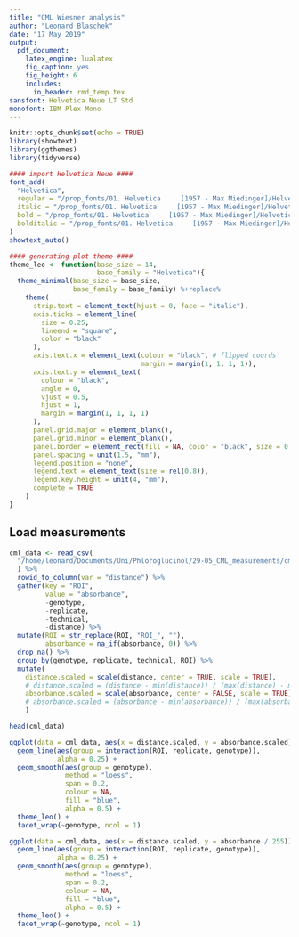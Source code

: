 ```yaml
---
title: "CML Wiesner analysis"
author: "Leonard Blaschek"
date: "17 May 2019"
output: 
  pdf_document:
    latex_engine: lualatex
    fig_caption: yes
    fig_height: 6
    includes:
      in_header: rmd_temp.tex
sansfont: Helvetica Neue LT Std
monofont: IBM Plex Mono
---
```


```r
knitr::opts_chunk$set(echo = TRUE)
library(showtext)
library(ggthemes)
library(tidyverse)

#### import Helvetica Neue ####
font_add(
  "Helvetica",
  regular = "/prop_fonts/01. Helvetica     [1957 - Max Miedinger]/HelveticaNeueLTStd-Lt.otf",
  italic = "/prop_fonts/01. Helvetica     [1957 - Max Miedinger]/HelveticaNeueLTStd-LtIt.otf",
  bold = "/prop_fonts/01. Helvetica     [1957 - Max Miedinger]/HelveticaNeueLTStd-Bd.otf",
  bolditalic = "/prop_fonts/01. Helvetica     [1957 - Max Miedinger]/HelveticaNeueLTStd-BdIt.otf"
)
showtext_auto()

#### generating plot theme ####
theme_leo <- function(base_size = 14,
                      base_family = "Helvetica"){
  theme_minimal(base_size = base_size,
                base_family = base_family) %+replace%
    theme(
      strip.text = element_text(hjust = 0, face = "italic"),
      axis.ticks = element_line(
        size = 0.25,
        lineend = "square",
        color = "black"
      ),
      axis.text.x = element_text(colour = "black", # flipped coords
                                 margin = margin(1, 1, 1, 1)),
      axis.text.y = element_text(
        colour = "black",
        angle = 0,
        vjust = 0.5,
        hjust = 1,
        margin = margin(1, 1, 1, 1)
      ),
      panel.grid.major = element_blank(),
      panel.grid.minor = element_blank(),
      panel.border = element_rect(fill = NA, color = "black", size = 0.25),
      panel.spacing = unit(1.5, "mm"),
      legend.position = "none",
      legend.text = element_text(size = rel(0.8)),
      legend.key.height = unit(4, "mm"),
      complete = TRUE
    )
}
```

## Load measurements

```r
cml_data <- read_csv(
  "/home/leonard/Documents/Uni/Phloroglucinol/29-05_CML_measurements/cml_profiles.csv"
  ) %>%
  rowid_to_column(var = "distance") %>%
  gather(key = "ROI", 
         value = "absorbance", 
         -genotype, 
         -replicate, 
         -technical, 
         -distance) %>%
  mutate(ROI = str_replace(ROI, "ROI_", ""),
         absorbance = na_if(absorbance, 0)) %>%
  drop_na() %>%
  group_by(genotype, replicate, technical, ROI) %>%
  mutate(
    distance.scaled = scale(distance, center = TRUE, scale = TRUE),
    # distance.scaled = (distance - min(distance)) / (max(distance) - min(distance)),
    absorbance.scaled = scale(absorbance, center = FALSE, scale = TRUE),
    # absorbance.scaled = (absorbance - min(absorbance)) / (max(absorbance) - min(absorbance))
    )

head(cml_data)
```

```r

ggplot(data = cml_data, aes(x = distance.scaled, y = absorbance.scaled)) +
  geom_line(aes(group = interaction(ROI, replicate, genotype)),
            alpha = 0.25) +
  geom_smooth(aes(group = genotype),
              method = "loess",
              span = 0.2,
              colour = NA,
              fill = "blue",
              alpha = 0.5) +
  theme_leo() +
  facet_wrap(~genotype, ncol = 1)
```

```r

ggplot(data = cml_data, aes(x = distance.scaled, y = absorbance / 255)) +
  geom_line(aes(group = interaction(ROI, replicate, genotype)),
            alpha = 0.25) +
  geom_smooth(aes(group = genotype),
              method = "loess",
              span = 0.2,
              colour = NA,
              fill = "blue",
              alpha = 0.5) +
  theme_leo() +
  facet_wrap(~genotype, ncol = 1)
```
